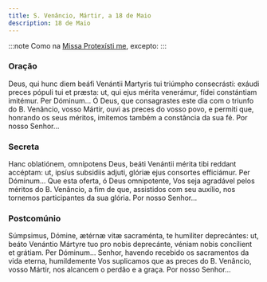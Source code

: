 ```yaml
---
title: S. Venâncio, Mártir, a 18 de Maio
description: 18 de Maio
---
```


:::note
Como na [Missa Protexísti me](/missal/comum/9martir), excepto:
:::

### Oração

<div class="side-by-side not-content">
  <span>
    Deus, qui hunc diem beáfi Venántii Martyris tui triúmpho consecrásti: exáudi preces pópuli tui
    et præsta: ut, qui ejus mérita venerámur, fídei constántiam imitémur. Per Dóminum...
  </span>
  <span>
    Ó Deus, que consagrastes este dia com o triunfo do B. Venâncio, vosso Mártir, ouvi as preces do
    vosso povo, e permiti que, honrando os seus méritos, imitemos também a constância da sua fé. Por
    nosso Senhor...
  </span>
</div>

### Secreta

<div class="side-by-side not-content">
  <span>
    Hanc oblatiónem, omnípotens Deus, beáti Venántii mérita tibi reddant accéptam: ut, ipsíus
    subsidiis adjuti, glóriæ ejus consortes efficiámur. Per Dóminum...
  </span>
  <span>
    Que esta oferta, ó Deus omnipotente, Vos seja agradável pelos méritos do B. Venâncio, a fim de
    que, assistidos com seu auxílio, nos tornemos participantes da sua glória. Por nosso Senhor...
  </span>
</div>

### Postcomúnio

<div class="side-by-side not-content">
  <span>
    Súmpsimus, Dómine, ætérnæ vitæ sacraménta, te humiliter deprecántes: ut, beáto Venántio Mártyre
    tuo pro nobis deprecánte, véniam nobis concílient et grátiam. Per Dóminum...
  </span>
  <span>
    Senhor, havendo recebido os sacramentos da vida eterna, humildemente Vos suplicamos que as
    preces do B. Venâncio, vosso Mártir, nos alcancem o perdão e a graça. Por nosso Senhor...
  </span>
</div>

